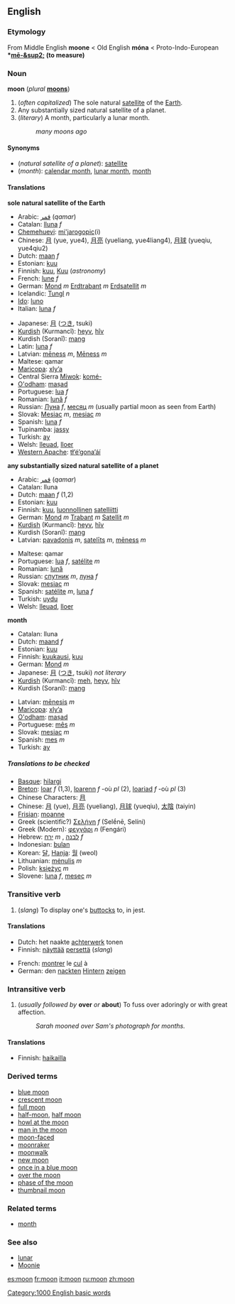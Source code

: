 {{wikipedia}}
==English==
===Etymology===
From Middle English '''moone''' < Old English '''móna''' < Proto-Indo-European '''*[[mē-&sup2;]] (to measure)'''

===Noun===
'''moon''' (''plural'' '''[[moons]]''')

#<!--DefA-->(''often capitalized'') The sole natural [[satellite]] of the [[Earth]].
#<!--DefB-->Any substantially sized natural satellite of a planet.
#<!--DefC-->(''literary'') A month, particularly a lunar month.
#:''many moons ago''

====Synonyms====
*<!--DefA-->(''natural satellite of a planet''): [[satellite]]
*<!--DefC-->(''month''): [[calendar month]], [[lunar month]], [[month]]

====Translations====

<!--DefA-->'''sole natural satellite of the Earth'''
{{top}}
*Arabic: [[قمر]] (''qamar'')
*Catalan: [[lluna]] ''f''
*[[Chemehuevi]]: [[mi'jarogopic]](i)
*Chinese: [[月]] (yue, yue4), [[月亮]] (yueliang, yue4liang4), [[月球]] (yueqiu, yue4qiu2)
*Dutch: [[maan]] ''f''
*Estonian: [[kuu]]
*Finnish: [[kuu#Finnish|kuu]], [[Kuu#Finnish|Kuu]] (''astronomy'')
*French: [[lune]] ''f''
*German: [[Mond]] ''m'' [[Erdtrabant]] ''m'' [[Erdsatellit]] ''m''
*Icelandic: [[Tungl]] ''n''
*[[Ido]]: [[luno]]
*Italian: [[luna#Italian|luna]] ''f''
{{mid}}
*Japanese: [[月]] ([[つき]], tsuki)
*[[Kurdish]] (Kurmancî): [[heyv]], [[hîv]] 
*Kurdish (Soranî): [[mang]]
*Latin: [[luna#Latin|luna]] ''f''
*Latvian: [[mēness]] ''m'', [[Mēness]] ''m''
*Maltese: qamar
*[[Maricopa]]: [[xlyʼa]]
*Central Sierra [[Miwok]]: [[komé-]]
*[[O'odham]]: [[maṣad]]
*Portuguese: [[lua]] ''f''
*Romanian: [[lună]] ''f''
*Russian: [[Луна]] ''f'', [[месяц]] ''m'' (usually partial moon as seen from Earth)
*Slovak: [[Mesiac]] ''m'', [[mesiac]] ''m''
*Spanish: [[luna#Spanish|luna]] ''f''
*Tupinamba: [[jassy]]
*Turkish: [[ay#Turkish|ay]]
*Welsh: [[lleuad]], [[lloer]]
*[[Western Apache]]: [[tłʼéʼgonaʼáí]]
{{bottom}}

<!--DefB-->'''any substantially sized natural satellite of a planet'''
{{top}}
*Arabic: [[قمر]] (''qamar'')
*Catalan: lluna
*Dutch: [[maan]] ''f'' (1,2)
*Estonian: [[kuu]]
*Finnish: [[kuu#Finnish|kuu]], [[luonnollinen]] [[satelliitti]]
*German: [[Mond]] ''m'' [[Trabant]] ''m'' [[Satellit]] ''m''
*[[Kurdish]] (Kurmancî): [[heyv]], [[hîv]] 
*Kurdish (Soranî): [[mang]]
*Latvian: [[pavadonis]] ''m'', [[satelīts]] ''m'', [[mēness]] ''m''
{{mid}}
*Maltese: qamar
*Portuguese: [[lua]] ''f'', [[satélite]] ''m''
*Romanian: [[lună]]
*Russian: [[спутник]] ''m'', [[луна]] ''f''
*Slovak: [[mesiac]] ''m''
*Spanish: [[satélite]] ''m'', [[luna#Spanish|luna]] ''f''
*Turkish: [[uydu]]
*Welsh: [[lleuad]], [[lloer]]
{{bottom}}

<!--DefC-->'''month'''
<!--Note: put LITERARY translations here, where these exist-->
{{top}}
*Catalan: lluna
*Dutch: [[maand]] ''f''
*Estonian: [[kuu]]
*Finnish: [[kuukausi]], [[kuu#Finnish|kuu]]
*German: [[Mond]] ''m''
*Japanese: [[月]] ([[つき]], tsuki) ''not literary''
*[[Kurdish]] (Kurmancî): [[meh]], [[heyv]], [[hîv]] 
*Kurdish (Soranî): [[mang]]
{{mid}}
*Latvian: [[mēnesis]] ''m''
*[[Maricopa]]: [[xlyʼa]]
*[[O'odham]]: [[maṣad]]
*Portuguese: [[mês]] ''m''
*Slovak: [[mesiac]] ''m''
*Spanish: [[mes#Spanish|mes]] ''m''
*Turkish: [[ay]]
{{bottom}}

=====Translations to be checked=====
<!--Remove this section once all of the translations below have been moved into the tables above.-->
{{checktrans}}

*[[Basque]]: [[hilargi]]
*[[Breton]]: [[loar]] ''f'' (1,3), [[loarenn]] ''f'' -où ''pl'' (2), [[loariad]] ''f'' -où ''pl'' (3)
*Chinese Characters: [[月]]
*Chinese: [[月]] (yue), [[月亮]] (yueliang), [[月球]] (yueqiu), [[太陰]] (taiyin)
*[[Frisian]]: [[moanne]]
*Greek (scientific?) [[Σελήνη]] ''f'' (Selḗnē, Selíni)
*Greek (Modern): [[φεγγάρι]] ''n'' (Fengári)
*Hebrew: [[ירח]] ''m'' , [[לבנה]] ''f''
*Indonesian: [[bulan]]
*Korean: [[달]], [[Hanja]]: [[월]] (weol)
*Lithuanian: [[mėnulis]] ''m''
*Polish: [[księżyc]] ''m''
*Slovene: [[luna]] ''f'', [[mesec]] ''m''

===Transitive verb===
{{en-infl-reg-consonant|moon||}}

#<!--DefD-->(''slang'') To display one's [[buttock]]s to, in jest.

====Translations====
<!--DefD-->
<!--Add SLANG terms to this table, where these exist-->
{{top}}
*Dutch: het naakte [[achterwerk]] tonen
*Finnish: [[näyttää]] [[perse]]ttä (''slang'')
{{mid}}
*French: [[montrer]] le [[cul]] à
*German: den [[nackt]]en [[Hintern]] [[zeigen]]
{{bottom}}

===Intransitive verb===
{{en-infl-reg-consonant|moon||}}

#<!--DefE-->(''usually followed by'' '''over''' ''or'' '''about''') To fuss over adoringly or with great affection.
#:''Sarah mooned over Sam's photograph for months.''

====Translations====
<!--DefE-->
{{top}}
*Finnish: [[haikailla]]
{{mid}}
{{bottom}}

===Derived terms===
*[[blue moon]]
*[[crescent moon]]
*[[full moon]]
*[[half-moon]], [[half moon]]
*[[howl at the moon]]
*[[man in the moon]]
*[[moon-faced]]
*[[moonraker]]
*[[moonwalk]]
*[[new moon]]
*[[once in a blue moon]]
*[[over the moon]]
*[[phase of the moon]]
*[[thumbnail moon]]

===Related terms===
*[[month]]<!--has a related etymology-->

===See also===
*[[lunar]]
*[[Moonie]]<!--etymologically unrelated-->

[[Category:1000 English basic words]]

[[es:moon]]
[[fr:moon]]
[[it:moon]]
[[ru:moon]]
[[zh:moon]]